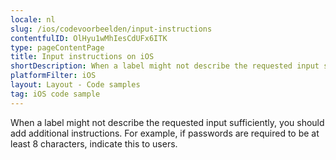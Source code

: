 ```yaml
---
locale: nl
slug: /ios/codevoorbeelden/input-instructions
contentfulID: OlHyu1wMhIesCdUFx6ITK
type: pageContentPage
title: Input instructions on iOS
shortDescription: When a label might not describe the requested input sufficiently, you should add additional instructions.
platformFilter: iOS
layout: Layout - Code samples
tag: iOS code sample
---
```


When a label might not describe the requested input sufficiently, you should add additional instructions. For example, if passwords are required to be at least 8 characters, indicate this to users.

<CodeSample id="input-instructions" locale="nl" platform="ios"/>
